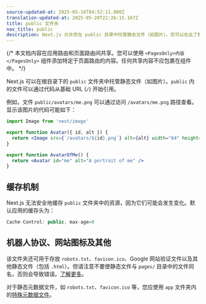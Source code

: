 ```yaml
---
source-updated-at: 2025-05-16T04:52:11.000Z
translation-updated-at: 2025-05-20T22:26:15.167Z
title: public 文件夹
nav_title: public
description: Next.js 允许您在 public 目录中托管静态文件（如图片）。您可以在此了解其工作原理。
---
```


{/* 本文档内容在应用路由和页面路由间共享。您可以使用 `<PagesOnly>内容</PagesOnly>` 组件添加特定于页面路由的内容。任何共享内容不应包裹在组件中。 */}

Next.js 可以在根目录下的 `public` 文件夹中托管静态文件（如图片）。`public` 内的文件可以通过代码从基础 URL (`/`) 开始引用。

例如，文件 `public/avatars/me.png` 可以通过访问 `/avatars/me.png` 路径查看。显示该图片的代码可能如下：

```jsx filename="avatar.js"
import Image from 'next/image'

export function Avatar({ id, alt }) {
  return <Image src={`/avatars/${id}.png`} alt={alt} width="64" height="64" />
}

export function AvatarOfMe() {
  return <Avatar id="me" alt="A portrait of me" />
}
```

## 缓存机制

Next.js 无法安全地缓存 `public` 文件夹中的资源，因为它们可能会发生变化。默认应用的缓存头为：

```jsx
Cache-Control: public, max-age=0
```

## 机器人协议、网站图标及其他

<PagesOnly>

该文件夹还可用于存放 `robots.txt`、`favicon.ico`、Google 网站验证文件以及其他静态文件（包括 `.html`）。但请注意不要使静态文件与 `pages/` 目录中的文件同名，否则会导致错误。[了解更多](/docs/messages/conflicting-public-file-page)。

</PagesOnly>

<AppOnly>

对于静态元数据文件，如 `robots.txt`、`favicon.ico` 等，您应使用 `app` 文件夹内的[特殊元数据文件](/docs/app/api-reference/file-conventions/metadata)。

</AppOnly>